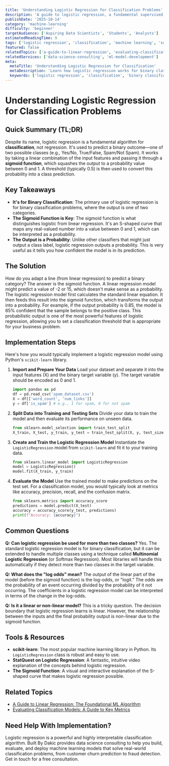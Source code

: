```yaml
---
title: 'Understanding Logistic Regression for Classification Problems'
description: 'A guide to logistic regression, a fundamental supervised learning algorithm used for binary classification tasks like spam detection or medical diagnosis.'
publishDate: '2025-10-14'
category: 'machine-learning'
difficulty: 'beginner'
targetAudience: ['Aspiring Data Scientists', 'Students', 'Analysts']
estimatedReadingTime: 9
tags: ['logistic regression', 'classification', 'machine learning', 'supervised learning']
featured: false
relatedTopics: ['a-guide-to-linear-regression', 'evaluating-classification-models']
relatedServices: ['data-science-consulting', 'ml-model-development']
meta:
  metaTitle: 'Understanding Logistic Regression for Classification'
  metaDescription: 'Learn how logistic regression works for binary classification. This guide explains the sigmoid function and how to interpret model outputs for classification tasks.'
  keywords: ['logistic regression', 'classification', 'binary classification', 'machine learning']
---
```


# Understanding Logistic Regression for Classification Problems

## Quick Summary (TL;DR)

Despite its name, logistic regression is a fundamental algorithm for **classification**, not regression. It's used to predict a binary outcome—one of two possible classes (e.g., Yes/No, True/False, Spam/Not Spam). It works by taking a linear combination of the input features and passing it through a **sigmoid function**, which squashes the output to a probability value between 0 and 1. A threshold (typically 0.5) is then used to convert this probability into a class prediction.

## Key Takeaways

- **It's for Binary Classification**: The primary use of logistic regression is for binary classification problems, where the output is one of two categories.
- **The Sigmoid Function is Key**: The sigmoid function is what distinguishes logistic from linear regression. It's an S-shaped curve that maps any real-valued number into a value between 0 and 1, which can be interpreted as a probability.
- **The Output is a Probability**: Unlike other classifiers that might just output a class label, logistic regression outputs a probability. This is very useful as it tells you how confident the model is in its prediction.

## The Solution

How do you adapt a line (from linear regression) to predict a binary category? The answer is the sigmoid function. A linear regression model might predict a value of -2 or 15, which doesn't make sense as a probability. The logistic regression model first calculates the standard linear equation. It then feeds this result into the sigmoid function, which transforms the output into a probability. For example, if the output probability is 0.85, the model is 85% confident that the sample belongs to the positive class. This probabilistic output is one of the most powerful features of logistic regression, allowing you to set a classification threshold that is appropriate for your business problem.

## Implementation Steps

Here's how you would typically implement a logistic regression model using Python's `scikit-learn` library.

1.  **Import and Prepare Your Data**
    Load your dataset and separate it into the input features (X) and the binary target variable (y). The target variable should be encoded as 0 and 1.

    ```python
    import pandas as pd
    df = pd.read_csv('spam_dataset.csv')
    X = df[['word_count', 'num_links']]
    y = df['is_spam'] # e.g., 1 for spam, 0 for not spam
    ```

2.  **Split Data into Training and Testing Sets**
    Divide your data to train the model and then evaluate its performance on unseen data.

    ```python
    from sklearn.model_selection import train_test_split
    X_train, X_test, y_train, y_test = train_test_split(X, y, test_size=0.2, random_state=42)
    ```

3.  **Create and Train the Logistic Regression Model**
    Instantiate the `LogisticRegression` model from `scikit-learn` and fit it to your training data.

    ```python
    from sklearn.linear_model import LogisticRegression
    model = LogisticRegression()
    model.fit(X_train, y_train)
    ```

4.  **Evaluate the Model**
    Use the trained model to make predictions on the test set. For a classification model, you would typically look at metrics like accuracy, precision, recall, and the confusion matrix.

    ```python
    from sklearn.metrics import accuracy_score
    predictions = model.predict(X_test)
    accuracy = accuracy_score(y_test, predictions)
    print(f"Accuracy: {accuracy}")
    ```

## Common Questions

**Q: Can logistic regression be used for more than two classes?**
Yes. The standard logistic regression model is for binary classification, but it can be extended to handle multiple classes using a technique called **Multinomial Logistic Regression** (or Softmax Regression). Most libraries will handle this automatically if they detect more than two classes in the target variable.

**Q: What does the "log odds" mean?**
The output of the linear part of the model (before the sigmoid function) is the log-odds, or "logit." The odds are the probability of an event occurring divided by the probability of it not occurring. The coefficients in a logistic regression model can be interpreted in terms of the change in the log-odds.

**Q: Is it a linear or non-linear model?**
This is a tricky question. The decision boundary that logistic regression learns is linear. However, the relationship between the inputs and the final probability output is non-linear due to the sigmoid function.

## Tools & Resources

- **scikit-learn**: The most popular machine learning library in Python. Its `LogisticRegression` class is robust and easy to use.
- **StatQuest on Logistic Regression**: A fantastic, intuitive video explanation of the concepts behind logistic regression.
- **The Sigmoid Function**: A visual and interactive explanation of the S-shaped curve that makes logistic regression possible.

## Related Topics

- [A Guide to Linear Regression: The Foundational ML Algorithm](/category/machine-learning/a-guide-to-linear-regression)
- [Evaluating Classification Models: A Guide to Key Metrics](/category/machine-learning/evaluating-classification-models)

## Need Help With Implementation?

Logistic regression is a powerful and highly interpretable classification algorithm. Built By Dakic provides data science consulting to help you build, evaluate, and deploy machine learning models that solve real-world classification problems, from customer churn prediction to fraud detection. Get in touch for a free consultation.
